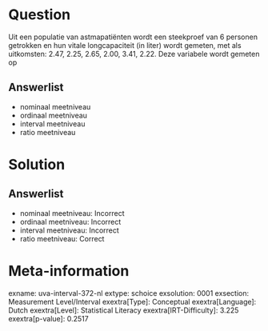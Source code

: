 Question
========

Uit een populatie van astmapatiënten wordt een steekproef van 6 personen
getrokken en hun vitale longcapaciteit (in liter) wordt gemeten, met als
uitkomsten: 2.47, 2.25, 2.65, 2.00, 3.41, 2.22. Deze variabele wordt
gemeten op

Answerlist
----------

* nominaal meetniveau
* ordinaal meetniveau
* interval meetniveau
* ratio meetniveau

Solution
========

Answerlist
----------

* nominaal meetniveau: Incorrect
* ordinaal meetniveau: Incorrect
* interval meetniveau: Incorrect
* ratio meetniveau: Correct

Meta-information
================
exname: uva-interval-372-nl
extype: schoice
exsolution: 0001
exsection: Measurement Level/Interval
exextra[Type]: Conceptual
exextra[Language]: Dutch
exextra[Level]: Statistical Literacy
exextra[IRT-Difficulty]: 3.225
exextra[p-value]: 0.2517
